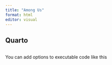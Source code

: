 ```yaml
---
title: "Among Us"
format: html
editor: visual
---
```


## Quarto



```r

```

You can add options to executable code like this

```r

```

